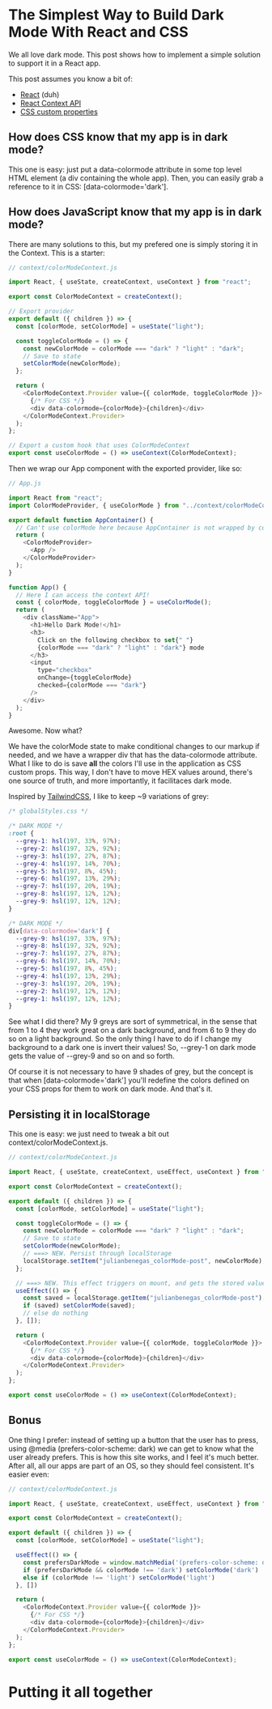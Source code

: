 
# The Simplest Way to Build Dark Mode With React and CSS

We all love dark mode. This post shows how to implement a simple solution to support it in a React app.

This post assumes you know a bit of:

- [React](https://reactjs.org/) (duh)
- [React Context API](https://reactjs.org/docs/context.html)
- [CSS custom properties](https://developer.mozilla.org/en-US/docs/Web/CSS/--*)

## How does CSS know that my app is in dark mode?

This one is easy: just put a <ic>data-colormode</ic> attribute in some top level HTML element (a div containing the whole app). Then, you can easily grab a reference to it in CSS: <ic>[data-colormode='dark']</ic>.

## How does JavaScript know that my app is in dark mode?

There are many solutions to this, but my prefered one is simply storing it in the Context. This is a starter:

```javascript
// context/colorModeContext.js

import React, { useState, createContext, useContext } from "react";

export const ColorModeContext = createContext();

// Export provider
export default ({ children }) => {
  const [colorMode, setColorMode] = useState("light");

  const toggleColorMode = () => {
    const newColorMode = colorMode === "dark" ? "light" : "dark";
    // Save to state
    setColorMode(newColorMode);
  };

  return (
    <ColorModeContext.Provider value={{ colorMode, toggleColorMode }}>
      {/* For CSS */}
      <div data-colormode={colorMode}>{children}</div>
    </ColorModeContext.Provider>
  );
};

// Export a custom hook that uses ColorModeContext
export const useColorMode = () => useContext(ColorModeContext);

```

Then we wrap our App component with the exported provider, like so:

```javascript
// App.js

import React from "react";
import ColorModeProvider, { useColorMode } from "../context/colorModeContext";

export default function AppContainer() {
  // Can't use colorMode here because AppContainer is not wrapped by context
  return (
    <ColorModeProvider>
      <App />
    </ColorModeProvider>
  );
}

function App() {
  // Here I can access the context API!
  const { colorMode, toggleColorMode } = useColorMode();
  return (
    <div className="App">
      <h1>Hello Dark Mode!</h1>
      <h3>
        Click on the following checkbox to set{" "}
        {colorMode === "dark" ? "light" : "dark"} mode
      </h3>
      <input
        type="checkbox"
        onChange={toggleColorMode}
        checked={colorMode === "dark"}
      />
    </div>
  );
}
```

Awesome. Now what?

We have the <ic>colorMode</ic> state to make conditional changes to our markup if needed, and we have a wrapper div that has the <ic>data-colormode</ic> attribute. What I like to do is save <b>all</b> the colors I'll use in the application as CSS custom props. This way, I don't have to move HEX values around, there's one source of truth, and more importantly, it facilitaces dark mode.

Inspired by [TailwindCSS](https://tailwindcss.com/), I like to keep ~9 variations of grey:

```CSS
/* globalStyles.css */

/* DARK MODE */
:root {
  --grey-1: hsl(197, 33%, 97%);
  --grey-2: hsl(197, 32%, 92%);
  --grey-3: hsl(197, 27%, 87%);
  --grey-4: hsl(197, 14%, 70%);
  --grey-5: hsl(197, 8%, 45%);
  --grey-6: hsl(197, 13%, 29%);
  --grey-7: hsl(197, 20%, 19%);
  --grey-8: hsl(197, 12%, 12%);
  --grey-9: hsl(197, 12%, 12%);
}

/* DARK MODE */
div[data-colormode='dark'] {
  --grey-9: hsl(197, 33%, 97%);
  --grey-8: hsl(197, 32%, 92%);
  --grey-7: hsl(197, 27%, 87%);
  --grey-6: hsl(197, 14%, 70%);
  --grey-5: hsl(197, 8%, 45%);
  --grey-4: hsl(197, 13%, 29%);
  --grey-3: hsl(197, 20%, 19%);
  --grey-2: hsl(197, 12%, 12%);
  --grey-1: hsl(197, 12%, 12%);
}
```

See what I did there? My 9 greys are sort of symmetrical, in the sense that from 1 to 4 they work great on a dark background, and from 6 to 9 they do so on a light background. So the only thing I have to do if I change my background to a dark one is invert their values! So, <ic>--grey-1</ic> on dark mode gets the value of <ic>--grey-9</ic> and so on and so forth.

Of course it is not necessary to have 9 shades of grey, but the concept is that when <ic>[data-colormode='dark']</ic> you'll redefine the colors defined on your CSS props for them to work on dark mode. And that's it.

## Persisting it in localStorage

This one is easy: we just need to tweak a bit out <ic>context/colorModeContext.js</ic>.


```javascript
// context/colorModeContext.js

import React, { useState, createContext, useEffect, useContext } from "react";

export const ColorModeContext = createContext();

export default ({ children }) => {
  const [colorMode, setColorMode] = useState("light");

  const toggleColorMode = () => {
    const newColorMode = colorMode === "dark" ? "light" : "dark";
    // Save to state
    setColorMode(newColorMode);
    // ===> NEW. Persist through localStorage
    localStorage.setItem("julianbenegas_colorMode-post", newColorMode);
  };

  // ===> NEW. This effect triggers on mount, and gets the stored value
  useEffect(() => {
    const saved = localStorage.getItem("julianbenegas_colorMode-post");
    if (saved) setColorMode(saved);
    // else do nothing
  }, []);

  return (
    <ColorModeContext.Provider value={{ colorMode, toggleColorMode }}>
      {/* For CSS */}
      <div data-colormode={colorMode}>{children}</div>
    </ColorModeContext.Provider>
  );
};

export const useColorMode = () => useContext(ColorModeContext);
```

## Bonus

One thing I prefer: instead of setting up a button that the user has to press, using <ic>@media (prefers-color-scheme: dark)</ic> we can get to know what the user already prefers. This is how this site works, and I feel it's much better. After all, all our apps are part of an OS, so they should feel consistent. It's easier even:

```javascript
// context/colorModeContext.js

import React, { useState, createContext, useEffect, useContext } from "react";

export const ColorModeContext = createContext();

export default ({ children }) => {
  const [colorMode, setColorMode] = useState("light");

  useEffect(() => {
    const prefersDarkMode = window.matchMedia('(prefers-color-scheme: dark)').matches
    if (prefersDarkMode && colorMode !== 'dark') setColorMode('dark')
    else if (colorMode !== 'light') setColorMode('light')
  }, [])

  return (
    <ColorModeContext.Provider value={{ colorMode }}>
      {/* For CSS */}
      <div data-colormode={colorMode}>{children}</div>
    </ColorModeContext.Provider>
  );
};

export const useColorMode = () => useContext(ColorModeContext);
```

# Putting it all together

<codesandbox src='https://codesandbox.io/s/lively-water-07qsu' />

<footer title="The Simplest Way to Build Dark Mode With React and CSS" />